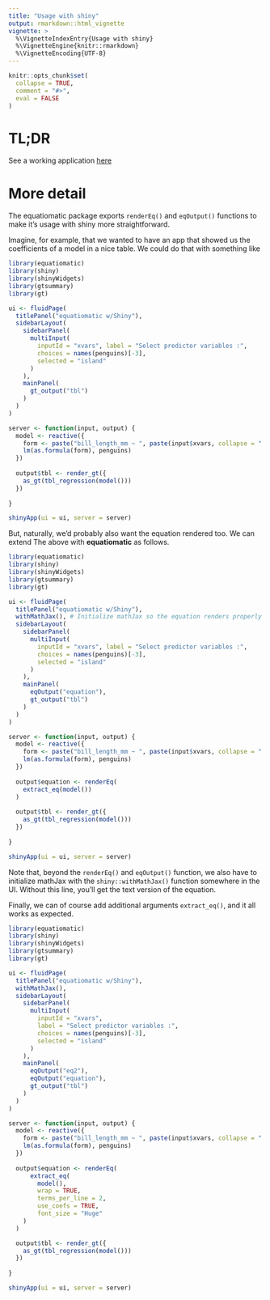 ```yaml
---
title: "Usage with shiny"
output: rmarkdown::html_vignette
vignette: >
  %\VignetteIndexEntry{Usage with shiny}
  %\VignetteEngine{knitr::rmarkdown}
  %\VignetteEncoding{UTF-8}
---
```


```r
knitr::opts_chunk$set(
  collapse = TRUE,
  comment = "#>",
  eval = FALSE
)
```

# TL;DR
See a working application [here](https://djanderson07.shinyapps.io/equatiomatic-shiny/)

# More detail
The equatiomatic package exports `renderEq()` and `eqOutput()` functions
to make it's usage with shiny more straightforward.

Imagine, for example, that we wanted to have an app that showed us the 
coefficients of a model in a nice table. We could do that with something like

```r
library(equatiomatic)
library(shiny)
library(shinyWidgets)
library(gtsummary)
library(gt)

ui <- fluidPage(
  titlePanel("equatiomatic w/Shiny"),
  sidebarLayout(
    sidebarPanel(
      multiInput(
        inputId = "xvars", label = "Select predictor variables :",
        choices = names(penguins)[-3],
        selected = "island"
      )
    ),
    mainPanel(
      gt_output("tbl")
    )
  )
)

server <- function(input, output) {
  model <- reactive({
    form <- paste("bill_length_mm ~ ", paste(input$xvars, collapse = " + "))
    lm(as.formula(form), penguins)
  })
  
  output$tbl <- render_gt({
    as_gt(tbl_regression(model()))
  })
  
}

shinyApp(ui = ui, server = server)
```

But, naturally, we'd probably also want the equation rendered too. We can extend
The above with **equatiomatic** as follows.

```r
library(equatiomatic)
library(shiny)
library(shinyWidgets)
library(gtsummary)
library(gt)

ui <- fluidPage(
  titlePanel("equatiomatic w/Shiny"),
  withMathJax(), # Initialize mathJax so the equation renders properly
  sidebarLayout(
    sidebarPanel(
      multiInput(
        inputId = "xvars", label = "Select predictor variables :",
        choices = names(penguins)[-3],
        selected = "island"
      )
    ),
    mainPanel(
      eqOutput("equation"),
      gt_output("tbl")
    )
  )
)

server <- function(input, output) {
  model <- reactive({
    form <- paste("bill_length_mm ~ ", paste(input$xvars, collapse = " + "))
    lm(as.formula(form), penguins)
  })
  
  output$equation <- renderEq(
    extract_eq(model())
  )
  
  output$tbl <- render_gt({
    as_gt(tbl_regression(model()))
  })
  
}

shinyApp(ui = ui, server = server)
```

Note that, beyond the `renderEq()` and `eqOutput()` function, we also have to initialize mathJax with the `shiny::withMathJax()` function somewhere in the UI. Without this line, you'll get the text version of the equation.

Finally, we can of course add additional arguments `extract_eq()`, and it all 
works as expected.

```r
library(equatiomatic)
library(shiny)
library(shinyWidgets)
library(gtsummary)
library(gt)

ui <- fluidPage(
  titlePanel("equatiomatic w/Shiny"),
  withMathJax(),
  sidebarLayout(
    sidebarPanel(
      multiInput(
        inputId = "xvars", 
        label = "Select predictor variables :",
        choices = names(penguins)[-3],
        selected = "island"
      )
    ),
    mainPanel(
      eqOutput("eq2"),
      eqOutput("equation"),
      gt_output("tbl")
    )
  )
)

server <- function(input, output) {
  model <- reactive({
    form <- paste("bill_length_mm ~ ", paste(input$xvars, collapse = " + "))
    lm(as.formula(form), penguins)
  })
  
  output$equation <- renderEq(
      extract_eq(
        model(), 
        wrap = TRUE,
        terms_per_line = 2,
        use_coefs = TRUE,
        font_size = "Huge"
    )
  )

  output$tbl <- render_gt({
    as_gt(tbl_regression(model()))
  })
  
}

shinyApp(ui = ui, server = server)
```

